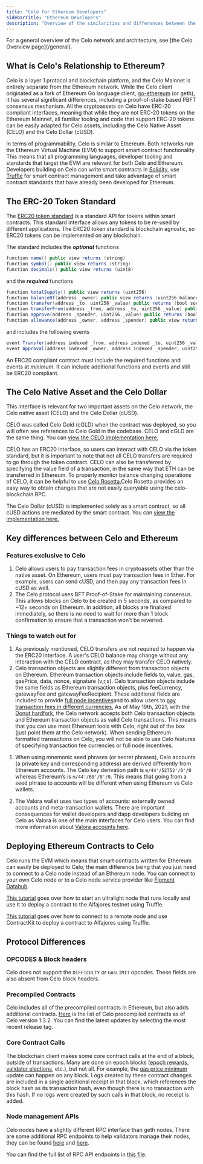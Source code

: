```yaml
---
title: "Celo for Ethereum Developers"
sidebarTitle: "Ethereum Developers"
description: "Overview of the similarities and differences between the Celo and Ethereum blockchains."
---
```


<Tip>
  For a general overview of the Celo network and architecture, see [the Celo
  Overview page](/general).
</Tip>

## What is Celo's Relationship to Ethereum?[](#what-is-celos-relationship-to-ethereum "Direct link to heading")

Celo is a layer 1 protocol and blockchain platform, and the Celo Mainnet is entirely separate from the Ethereum network. While the Celo client originated as a fork of Ethereum Go language client, [go-ethereum](https://github.com/ethereum/go-ethereum) (or geth), it has several significant differences, including a proof-of-stake based PBFT consensus mechanism. All the cryptoassets on Celo have ERC-20 compliant interfaces, meaning that while they are not ERC-20 tokens on the Ethereum Mainnet, all familiar tooling and code that support ERC-20 tokens can be easily adapted for Celo assets, including the Celo Native Asset (CELO) and the Celo Dollar (cUSD).

In terms of programmability, Celo is similar to Ethereum. Both networks run the Ethereum Virtual Machine (EVM) to support smart contract functionality. This means that all programming languages, developer tooling and standards that target the EVM are relevant for both Celo and Ethereum. Developers building on Celo can write smart contracts in [Solidity](https://solidity.readthedocs.io/en/latest/), use [Truffle](https://www.trufflesuite.com/) for smart contract management and take advantage of smart contract standards that have already been developed for Ethereum.

## The ERC-20 Token Standard[](#the-erc-20-token-standard "Direct link to heading")

The [ERC20 token standard](https://eips.ethereum.org/EIPS/eip-20) is a standard API for tokens within smart contracts. This standard interface allows any tokens to be re-used by different applications. The ERC20 token standard is blockchain agnostic, so ERC20 tokens can be implemented on any blockchain.

The standard includes the **_optional_** functions

```java
function name() public view returns (string)
function symbol() public view returns (string)
function decimals() public view returns (uint8)

```

and the **_required_** functions

```java
function totalSupply() public view returns (uint256)
function balanceOf(address _owner) public view returns (uint256 balance)
function transfer(address _to, uint256 _value) public returns (bool success)
function transferFrom(address _from, address _to, uint256 _value) public returns (bool success)
function approve(address _spender, uint256 _value) public returns (bool success)
function allowance(address _owner, address _spender) public view returns (uint256 remaining)

```

and includes the following events

```java
event Transfer(address indexed _from, address indexed _to, uint256 _value)
event Approval(address indexed _owner, address indexed _spender, uint256 _value)

```

An ERC20 compliant contract must include the required functions and events at _minimum_. It can include additional functions and events and still be ERC20 compliant.

## The Celo Native Asset and the Celo Dollar[](#the-celo-native-asset-and-the-celo-dollar "Direct link to heading")

This interface is relevant for two important assets on the Celo network, the Celo native asset (CELO) and the Celo Dollar (cUSD).

CELO was called Celo Gold (cGLD) when the contract was deployed, so you will often see references to Celo Gold in the codebase. CELO and cGLD are the same thing. You can [view the CELO implementation here.](https://explorer.celo.org/address/0x8dd4f800851db9dc219fdfaeb82f8d69e2b13582/contracts)

CELO has an ERC20 interface, so users can interact with CELO via the token standard, but it is important to note that not all CELO transfers are required to go through the token contract. CELO can also be transferred by specifying the value field of a transaction, in the same way that ETH can be transferred in Ethereum. To properly monitor balance changing operations of CELO, it can be helpful to use [Celo Rosetta.](https://github.com/celo-org/rosetta)Celo Rosetta provides an easy way to obtain changes that are not easily queryable using the celo-blockchain RPC.

The Celo Dollar (cUSD) is implemented solely as a smart contract, so all cUSD actions are mediated by the smart contract. You can [view the implementation here.](https://explorer.celo.org/address/0xaa933baf03cfc55b8e4e0d7de479bcc12f189352/contracts)

## Key differences between Celo and Ethereum[](#key-differences-between-celo-and-ethereum "Direct link to heading")

### Features exclusive to Celo[](#features-exclusive-to-celo "Direct link to heading")

1. Celo allows users to pay transaction fees in cryptoassets other than the native asset. On Ethereum, users must pay transaction fees in Ether. For example, users can send cUSD, and then pay any transaction fees in cUSD as well.
2. The Celo protocol uses BFT Proof-of-Stake for maintaining consensus. This allows blocks on Celo to be created in 5 seconds, as compared to \~12+ seconds on Ethereum. In addition, all blocks are finalized immediately, so there is no need to wait for more than 1 block confirmation to ensure that a transaction won't be reverted.

### Things to watch out for[](#things-to-watch-out-for "Direct link to heading")

1. As previously mentioned, CELO transfers are not required to happen via the ERC20 interface. A user's CELO balance may change without any interaction with the CELO contract, as they may transfer CELO natively.
2. Celo transaction objects are slightly different from transaction objects on Ethereum. Ethereum transaction objects include fields to, value, gas, gasPrice, data, nonce, signature (v,r,s). Celo transaction objects include the same fields as Ethereum transaction objects, plus feeCurrency, gatewayFee and gatewayFeeRecipient. These additional fields are included to provide [full node incentives](/protocol/transaction/full-node-incentives#incentives-for-operating-full-nodes)and to allow users to [pay transaction fees in different currencies.](/protocol/transaction/erc20-transaction-fees) As of May 19th, 2021, with the [Donut hardfork](https://medium.com/celoorg/dissecting-the-donut-hardfork-23cad6015fa2), the Celo network accepts both Celo transaction objects and Ethereum transaction objects as valid Celo transactions. This means that you can use most Ethereum tools with Celo, right out of the box (just point them at the Celo network). When sending Ethereum formatted transactions on Celo, you will not be able to use Celo features of specifying transaction fee currencies or full node incentives.

1) When using mnemonic seed phrases (or secret phrases), Celo accounts (a private key and corresponding address) are derived differently from Ethereum accounts. The Celo key derivation path is `m/44'/52752'/0'/0` whereas Ethereum’s is `m/44'/60'/0'/0`. This means that going from a seed phrase to accounts will be different when using Ethereum vs Celo wallets.

2) The Valora wallet uses two types of accounts: externally owned accounts and meta-transaction wallets. There are important consequences for wallet developers and dapp developers building on Celo as Valora is one of the main interfaces for Celo users. You can find more information about [Valora accounts here](/protocol/identity/smart-contract-accounts).

## Deploying Ethereum Contracts to Celo[](#deploying-ethereum-contracts-to-celo "Direct link to heading")

Celo runs the EVM which means that smart contracts written for Ethereum can easily be deployed to Celo, the main difference being that you just need to connect to a Celo node instead of an Ethereum node. You can connect to your own Celo node or to a Celo node service provider like [Figment Datahub](https://figment.io/datahub/celo/).

[This tutorial](/blog/developer-guide/start/hellocontracts) goes over how to start an ultralight node that runs locally and use it to deploy a contract to the Alfajores testnet using Truffle.

[This tutorial](/blog/developer-guide/start/hello-contract-remote-node) goes over how to connect to a remote node and use ContractKit to deploy a contract to Alfajores using Truffle.

## Protocol Differences[](#protocol-differences "Direct link to heading")

### OPCODES & Block headers[](#opcodes--block-headers "Direct link to heading")

Celo does not support the `DIFFICULTY` or `GASLIMIT` opcodes. These fields are also absent from Celo block headers.

### Precompiled Contracts[](#precompiled-contracts "Direct link to heading")

Celo includes all of the precompiled contracts in Ethereum, but also adds additional contracts. [Here](https://github.com/celo-org/celo-blockchain/blob/v1.3.2/core/vm/contracts.go#L157) is the list of Celo precompiled contracts as of Celo version 1.3.2\. You can find the latest updates by selecting the most recent release tag.

### Core Contract Calls[](#core-contract-calls "Direct link to heading")

The blockchain client makes some core contract calls at the end of a block, outside of transactions. Many are done on epoch blocks ([epoch rewards](/protocol/pos/epoch-rewards), [validator elections](/protocol/pos/validator-elections), etc.), but not all. For example, the [gas price minimum](/protocol/transaction/gas-pricing) update can happen on any block. Logs created by these contract changes are included in a single additional receipt in that block, which references the block hash as its transaction hash, even though there is no transaction with this hash. If no logs were created by such calls in that block, no receipt is added.

### Node management APIs[](#node-management-apis "Direct link to heading")

Celo nodes have a slightly different RPC interface than geth nodes. There are some additional RPC endpoints to help validators manage their nodes, they can be found [here](/validator/proxy#rpc-api) and [here](/validator/node-upgrade#hotswapping-validator-nodes).

You can find the full list of RPC API endpoints in [this file](https://github.com/celo-org/celo-blockchain/blob/master/internal/web3ext/web3ext.go).
